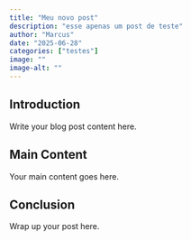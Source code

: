 ```yaml
---
title: "Meu novo post"
description: "esse apenas um post de teste"
author: "Marcus"
date: "2025-06-28"
categories: ["testes"]
image: ""
image-alt: ""
---
```


## Introduction

Write your blog post content here.

## Main Content

Your main content goes here.

## Conclusion

Wrap up your post here.
